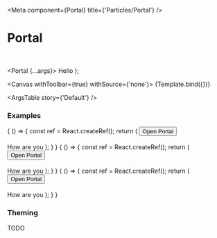 

<Meta
  component={Portal}
  title={'Particles/Portal'}
/>

# Portal

<br/>

  <Portal {...args}>
    <Text>Hello</Text>
  </Portal>
);

<Canvas withToolbar={true} withSource={'none'}>
  <Story name='Default' args={{}}>
    {Template.bind({})}
  </Story>
</Canvas>

<ArgsTable story={'Default'} />

### Examples

<Canvas>
  <Story name='Simple'>
    {
      () => {
        const ref = React.createRef();
        return (
          <React.Fragment>
          <button ref={ref}>Open Portal</button>
          <br />
          <br />
          <Portal anchorElement={ref} placement='bottom-right' width='200'>
            <Text>How are you</Text>
          </Portal>
          </React.Fragment>
        );
      }
    }
    
  </Story>
</Canvas>

<Canvas>
  <Story name='Overide left position'>
    {
      () => {
        const ref = React.createRef();
        return (
          <React.Fragment>
          <button ref={ref}>Open Portal</button>
          <br />
          <br />
          <Portal anchorElement={ref} placement='bottom-right' offsetX={250} width='200'>
            <Text>How are you</Text>
          </Portal>
          </React.Fragment>
        );
      }
    }
    
  </Story>
</Canvas>

<Canvas>
  <Story name='Overide top position'>
    {
      () => {
        const ref = React.createRef();
        return (
          <React.Fragment>
          <button ref={ref}>Open Portal</button>
          <br />
          <br />
          <Portal anchorElement={ref} placement='bottom-right' offsetY={768} width='200'>
            <Text>How are you</Text>
          </Portal>
          </React.Fragment>
        );
      }
    }
    
  </Story>
</Canvas>

### Theming

TODO
